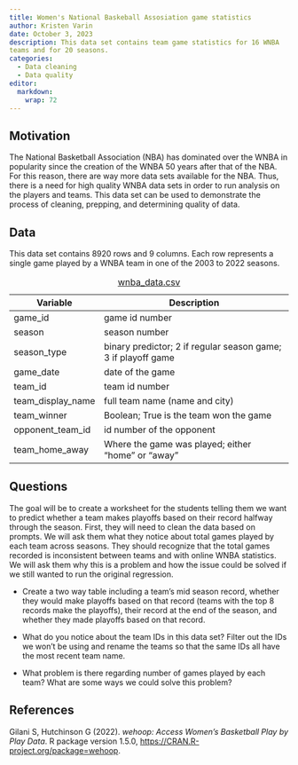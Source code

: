 ```yaml
---
title: Women's National Baskeball Assosiation game statistics
author: Kristen Varin
date: October 3, 2023
description: This data set contains team game statistics for 16 WNBA 
teams and for 20 seasons. 
categories:
  - Data cleaning
  - Data quality
editor: 
  markdown: 
    wrap: 72
---
```


## Motivation

The National Basketball Association (NBA) has dominated over the WNBA in popularity since the creation of the WNBA 50 years after that of the NBA. For this reason, there are way more data sets available for the NBA. Thus, there is a need for high quality WNBA data sets in order to run analysis on the players and teams. This data set can be used to demonstrate the process of cleaning, prepping, and determining quality of data.

## Data

This data set contains 8920 rows and 9 columns. Each row represents a single game played by a WNBA team in one of the 2003 to 2022 seasons.

| Variable          | Description                                                   |
|-------------------|-----------------------------------------------------|
| game_id           | game id number                                                |
| season            | season number                                                 |
| season_type       | binary predictor; 2 if regular season game; 3 if playoff game |
| game_date         | date of the game                                              |
| team_id           | team id number                                                |
| team_display_name | full team name (name and city)                                |
| team_winner       | Boolean; True is the team won the game                        |
| opponent_team_id  | id number of the opponent                                     |
| team_home_away    | Where the game was played; either "home" or "away"            |

: [wnba_data.csv](../data/wnba_data.csv)

## Questions

The goal will be to create a worksheet for the students telling them we want to predict whether a team makes playoffs based on their record halfway through the season. First, they will need to clean the data based on prompts. We will ask them what they notice about total games played by each team across seasons. They should recognize that the total games recorded is inconsistent between teams and with online WNBA statistics. We will ask them why this is a problem and how the issue could be solved if we still wanted to run the original regression.

-   Create a two way table including a team's mid season record, whether they would make playoffs based on that record (teams with the top 8 records make the playoffs), their record at the end of the season, and whether they made playoffs based on that record. 

- What do you notice about the team IDs in this data set? Filter out the IDs we won't be using and rename the teams so that the same IDs all have the most recent team name. 

-   What problem is there regarding number of games played by each team? What are some ways we could solve this problem?

## References

Gilani S, Hutchinson G (2022). *wehoop: Access Women's Basketball Play by Play Data*. R package version 1.5.0, <https://CRAN.R-project.org/package=wehoop>.
